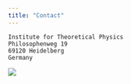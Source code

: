 ```yaml
---
title: "Contact"
---
```


```
Institute for Theoretical Physics
Philosophenweg 19
69120 Heidelberg
Germany
```

![](static/hd_map.png)
